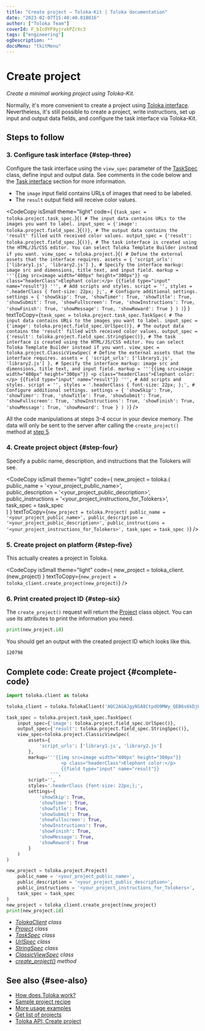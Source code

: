 ```yaml
---
title: "Create project — Toloka-Kit | Toloka documentation"
date: "2023-02-07T15:40:40.018816"
author: ["Toloka Team"]
coverId: F_bIcOYF9yjrxkPZrXc3
tags: ["engineering"]
ogDescription: ""
docsMenu: "tkitMenu"
---
```



# Create project

_Create a minimal working project using Toloka-Kit._

<Note mode="note" title="Note">

Normally, it's more convenient to create a project using [Toloka interface](/docs/guide/project). Nevertheless, it's still possible to create a project, write instructions, set up input and output data fields, and configure the task interface via Toloka-Kit.

</Note>

## Steps to follow

<Import/>

<Instantiate/>

### 3. Configure task interface {#step-three}

Configure the task interface using the `view_spec` parameter of the [TaskSpec](/docs/toloka-kit/reference/toloka.client.project.task_spec.TaskSpec) class, define input and output data. See comments in the code below and the [Task interface](/docs/guide/spec) section for more information.

- The `image` input field contains URLs of images that need to be labeled.
- The `result` output field will receive color values.

<CodeCopy
  isSmall
  theme="light"
  code={
    <HighlightChildren language="python">
      {`task_spec = toloka.project.task_spec.`}<Term term="TaskSpec"><TaskSpec/></Term>{`(
    # The input data contains URLs to the images you want to label.
    input_spec = {'image': toloka.project.field_spec.`}<Term term="UrlSpec"><UrlSpec/></Term>{`()},
    # The output data contains the 'result' filled with received color values.
    output_spec = {'result': toloka.project.field_spec.`}<Term term="StringSpec"><StringSpec/></Term>{`()},
    # The task interface is created using the HTML/JS/CSS editor. You can select Toloka Template Builder instead if you want.
    view_spec = toloka.project.`}<Term term="ClassicViewSpec"><ClassicViewSpec/></Term>{`(
        # Define the external assets that the interface requires.
        assets = {
            'script_urls': ['library1.js', 'library2.js']
        },
        # Specify the interface markup: image src and dimensions, title text, and input field.
        markup = '''{{img src=image width="400px" height="300px"}}
                    <p class="headerClass">Elephant color:</p>
                    {{field type="input" name="result"}}
                ''',
        # Add scripts and styles.
        script = '',
        styles = '.headerClass { font-size: 22px; };',
        # Configure additional settings.
        settings = {
            'showSkip': True,
            'showTimer': True,
            'showTitle': True,
            'showSubmit': True,
            'showFullscreen': True,
            'showInstructions': True,
            'showFinish': True,
            'showMessage': True,
            'showReward': True
        }
    )
)`}
    </HighlightChildren>
  }
  textToCopy={`task_spec = toloka.project.task_spec.TaskSpec(
    # The input data contains URLs to the images you want to label.
    input_spec = {'image': toloka.project.field_spec.UrlSpec()},
    # The output data contains the 'result' filled with received color values.
    output_spec = {'result': toloka.project.field_spec.StringSpec()},
    # The task interface is created using the HTML/JS/CSS editor. You can select Toloka Template Builder instead if you want.
    view_spec = toloka.project.ClassicViewSpec(
        # Define the external assets that the interface requires.
        assets = {
            'script_urls': ['library1.js', 'library2.js']
        },
        # Specify the interface markup: image src and dimensions, title text, and input field.
        markup = '''{{img src=image width="400px" height="300px"}}
                    <p class="headerClass">Elephant color:</p>
                    {{field type="input" name="result"}}
                ''',
        # Add scripts and styles.
        script = '',
        styles = '.headerClass { font-size: 22px; };',
        # Configure additional settings.
        settings = {
            'showSkip': True,
            'showTimer': True,
            'showTitle': True,
            'showSubmit': True,
            'showFullscreen': True,
            'showInstructions': True,
            'showFinish': True,
            'showMessage': True,
            'showReward': True
        }
    )
)`}
/>

<Note mode="restriction" title="Important">

All the code manipulations at steps 3–4 occur in your device memory. The data will only be sent to the server after calling the `create_project()` method at [step 5](#step-five).

</Note>

### 4. Create project object {#step-four}

Specify a public name, description, and instructions that the Tolokers will see.

<CodeCopy
  isSmall
  theme="light"
  code={
    <HighlightChildren language="python">
      new_project = toloka.<Term term="Project"><Project/></Term>(
      <br/>    public_name = '&lt;your_project_public_name>',
      <br/>    public_description = '&lt;your_project_public_description>',
      <br/>    public_instructions = '&lt;your_project_instructions_for_Tolokers>',
      <br/>    task_spec = task_spec
      <br/>)
    </HighlightChildren>
  }
  textToCopy={`new_project = toloka.Project(
    public_name = '<your_project_public_name>',
    public_description = '<your_project_public_description>',
    public_instructions = '<your_project_instructions_for_Tolokers>',
    task_spec = task_spec
)`}
/>

### 5. Create project on platform {#step-five}

This actually creates a project in Toloka.

<CodeCopy
  isSmall
  theme="light"
  code={
    <HighlightChildren language="python">
      new_project = toloka_client.<Term term="create_project"><CreateProject/></Term>(new_project)
    </HighlightChildren>
  }
  textToCopy={`new_project = toloka_client.create_project(new_project)`}
/>

### 6. Print created project ID {#step-six}

The `create_project()` request will return the [Project](/docs/toloka-kit/reference/toloka.client.project.Project) class object. You can use its attributes to print the information you need.

```python
print(new_project.id)
```

You should get an output with the created project ID which looks like this.

```bash
120798
```

## Complete code: Create project {#complete-code}

```python
import toloka.client as toloka

toloka_client = toloka.TolokaClient('AQC2AGAJgyNSA8CtpdO9MWy_QEB6s6kDjHUoElE', 'PRODUCTION')

task_spec = toloka.project.task_spec.TaskSpec(
    input_spec={'image': toloka.project.field_spec.UrlSpec()},
    output_spec={'result': toloka.project.field_spec.StringSpec()},
    view_spec=toloka.project.ClassicViewSpec(
        assets={
            'script_urls': ['library1.js', 'library2.js']
        },
        markup='''{{img src=image width="400px" height="300px"}}
                    <p class="headerClass">Elephant color:</p>
                    {{field type="input" name="result"}}
                ''',
        script='',
        styles='.headerClass {font-size: 22px;};',
        settings={
            'showSkip': True,
            'showTimer': True,
            'showTitle': True,
            'showSubmit': True,
            'showFullscreen': True,
            'showInstructions': True,
            'showFinish': True,
            'showMessage': True,
            'showReward': True
        }
    )
)

new_project = toloka.project.Project(
    public_name = '<your_project_public_name>',
    public_description = '<your_project_public_description>',
    public_instructions = '<your_project_instructions_for_Tolokers>',
    task_spec = task_spec
)
new_project = toloka_client.create_project(new_project)
print(new_project.id)
```

<Note mode="tip" title="List of classes and methods used in this recipe">

- _[TolokaClient](/docs/toloka-kit/reference/toloka.client.TolokaClient) class_
- _[Project](/docs/toloka-kit/reference/toloka.client.project.Project) class_
- _[TaskSpec](/docs/toloka-kit/reference/toloka.client.project.task_spec.TaskSpec) class_
- _[UrlSpec](/docs/toloka-kit/reference/toloka.client.project.field_spec.UrlSpec) class_
- _[StringSpec](/docs/toloka-kit/reference/toloka.client.project.field_spec.StringSpec) class_
- _[ClassicViewSpec](/docs/toloka-kit/reference/toloka.client.project.view_spec.ClassicViewSpec) class_
- _[create_project()](/docs/toloka-kit/reference/toloka.client.TolokaClient.create_project) method_

</Note>

## See also {#see-also}

- [How does Toloka work?](/docs/guide/overview)
- [Sample project recipe](/docs/toloka-kit/recipes/learn-basics)
- [More usage examples](/docs/toloka-kit/recipes/use-cases)
- [Get list of projects](/docs/toloka-kit/recipes/get-projects)
- [Toloka API: Create project](https://toloka.ai/docs/api/api-reference/#post-/projects)
